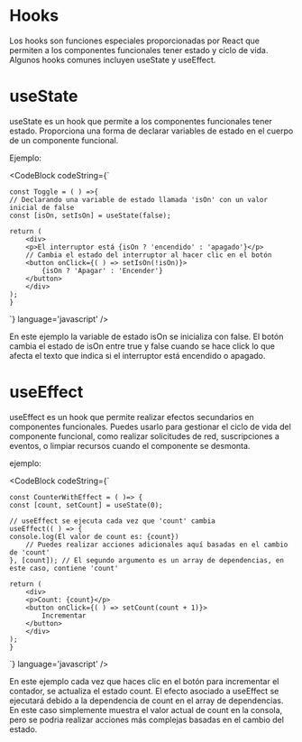 
# Hooks

 Los hooks son funciones especiales proporcionadas por React que permiten a los componentes funcionales tener estado y ciclo de vida. 
 Algunos hooks comunes incluyen useState y useEffect.

 # useState

 useState es un hook que permite a los componentes funcionales tener estado. 
 Proporciona una forma de declarar variables de estado en el cuerpo de un componente funcional.

 Ejemplo:

 <CodeBlock
  codeString={`

    const Toggle = ( ) =>{
    // Declarando una variable de estado llamada 'isOn' con un valor inicial de false
    const [isOn, setIsOn] = useState(false);

    return (
        <div>
        <p>El interruptor está {isOn ? 'encendido' : 'apagado'}</p>
        // Cambia el estado del interruptor al hacer clic en el botón 
        <button onClick={( ) => setIsOn(!isOn)}>
            {isOn ? 'Apagar' : 'Encender'}
        </button>
        </div>
    );
    }

  `} 
  language='javascript'
/>

En este ejemplo la variable de estado isOn se inicializa con false. 
El botón cambia el estado de isOn entre true y false cuando se hace click lo que afecta el texto que indica si el interruptor está encendido o apagado.

# useEffect

useEffect es un hook que permite realizar efectos secundarios en componentes funcionales. 
Puedes usarlo para gestionar el ciclo de vida del componente funcional, como realizar solicitudes de red, suscripciones a eventos, o limpiar recursos cuando 
el componente se desmonta.

ejemplo:

<CodeBlock
  codeString={`

    const CounterWithEffect = ( )=> {
    const [count, setCount] = useState(0);

    // useEffect se ejecuta cada vez que 'count' cambia
    useEffect(( ) => {
    console.log(El valor de count es: {count})
        // Puedes realizar acciones adicionales aquí basadas en el cambio de 'count'
    }, [count]); // El segundo argumento es un array de dependencias, en este caso, contiene 'count'

    return (
        <div>
        <p>Count: {count}</p>
        <button onClick={( ) => setCount(count + 1)}>
            Incrementar
        </button>
        </div>
    );
    }

  
  `} 
  language='javascript'
/>

En este ejemplo cada vez que haces clic en el botón para incrementar el contador, se actualiza el estado count. 
El efecto asociado a useEffect se ejecutará debido a la dependencia de count en el array de dependencias. 
En este caso simplemente muestra el valor actual de count en la consola, pero se podria realizar acciones más complejas basadas en el cambio del estado.